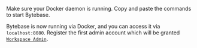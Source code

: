 
Make sure your Docker daemon is running. Copy and paste the commands to start Bytebase.

<TerminalDockerRunVolume />

Bytebase is now running via Docker, and you can access it via `localhost:8080`. Register the first admin account which will be granted [`Workspace Admin`](/concepts/roles-and-permissions).
